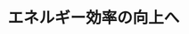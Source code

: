 ﻿---
title: "エネルギー効率の向上へ"
category: "工学院"
vol: 66
interviewee: "花村 克悟"
url: "http://www.tanso.mech.e.titech.ac.jp/hanamura/member.html"
tags: ["エネルギー","抑制","排出","進行","CO"]
pdf: "66-1-hanamura.pdf"
career: ""
preface: "近年、温暖化の一因と考えられている CO2 を 少しでも減らすため、世界中でさまざまな取り組 みが行われている。温暖化の進行を完全に食い止 めるには、新たなクリーンエネルギーの開発や省 エネルギー化の促進により、排出される CO2 の 量を抜本的に削減することが必要不可欠とされて いるのだ。 花村研究室では、社会の持続可能な発展を実現 するために、CO2 排出量の抑制につながるさま ざまな研究を行っている。それらの研究を３つに 分けて紹介していこう。"
---
